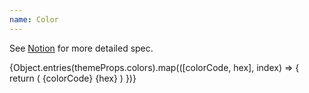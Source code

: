 ```yaml
---
name: Color
---
```


See [Notion](https://www.notion.so/artsy/Color-a0c24896daf8433d9409aee2146ac267)
for more detailed spec.

<Box>
  {Object.entries(themeProps.colors).map(([colorCode, hex], index) => {
    return (
      <Box mb={3} key={index}>
        <Sans size="3" weight="medium">
          {colorCode}
        </Sans>
        <Sans size="3">{hex}</Sans>
        <Box width="100%" height={5} bg={colorCode} />
      </Box>
    )
  })}
</Box>
